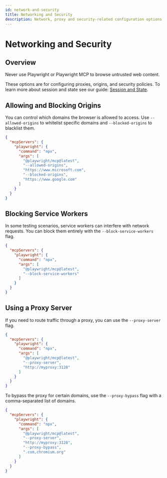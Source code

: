 ```yaml
---
id: network-and-security
title: Networking and Security
description: Network, proxy and security-related configuration options for Playwright MCP.
---
```

# Networking and Security

## Overview

Never use Playwright or Playwright MCP to browse untrusted web content.

These options are for configuring proxies, origins, and security policies. To learn more about session and state see our guide: [Session and State](session-and-state.mdx).

## Allowing and Blocking Origins

You can control which domains the browser is allowed to access. Use `--allowed-origins` to whitelist specific domains and `--blocked-origins` to blacklist them.

```json
{
  "mcpServers": {
    "playwright": {
      "command": "npx",
      "args": [
        "@playwright/mcp@latest",
        "--allowed-origins",
        "https://www.microsoft.com",
        "--blocked-origins",
        "https://www.google.com"
      ]
    }
  }
}
```

## Blocking Service Workers

In some testing scenarios, service workers can interfere with network requests. You can block them entirely with the `--block-service-workers` flag.

```json
{
  "mcpServers": {
    "playwright": {
      "command": "npx",
      "args": [
        "@playwright/mcp@latest",
        "--block-service-workers"
      ]
    }
  }
}
```

## Using a Proxy Server

If you need to route traffic through a proxy, you can use the `--proxy-server` flag.

```json
{
  "mcpServers": {
    "playwright": {
      "command": "npx",
      "args": [
        "@playwright/mcp@latest",
        "--proxy-server",
        "http://myproxy:3128"
      ]
    }
  }
}
```

To bypass the proxy for certain domains, use the `--proxy-bypass` flag with a comma-separated list of domains.

```json
{
  "mcpServers": {
    "playwright": {
      "command": "npx",
      "args": [
        "@playwright/mcp@latest",
        "--proxy-server",
        "http://myproxy:3128",
        "--proxy-bypass",
        ".com,chromium.org"
      ]
    }
  }
}
```


